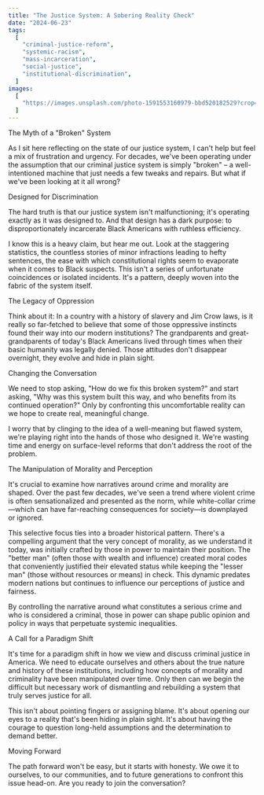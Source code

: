 ```yaml
---
title: "The Justice System: A Sobering Reality Check"
date: "2024-06-23"
tags:
  [
    "criminal-justice-reform",
    "systemic-racism",
    "mass-incarceration",
    "social-justice",
    "institutional-discrimination",
  ]
images:
  [
    "https://images.unsplash.com/photo-1591553160979-bbd520182529?crop=entropy&cs=tinysrgb&fit=max&fm=jpg&ixid=M3wxMTc3M3wwfDF8c2VhcmNofDl8fGJsbXxlbnwwfHx8fDE3MTkxNTg3OTR8MA&ixlib=rb-4.0.3&q=80&w=2000",
  ]
---
```

The Myth of a "Broken" System

As I sit here reflecting on the state of our justice system, I can't help but feel a mix of frustration and urgency. For decades, we've been operating under the assumption that our criminal justice system is simply "broken" – a well-intentioned machine that just needs a few tweaks and repairs. But what if we've been looking at it all wrong?

Designed for Discrimination

The hard truth is that our justice system isn't malfunctioning; it's operating exactly as it was designed to. And that design has a dark purpose: to disproportionately incarcerate Black Americans with ruthless efficiency.

I know this is a heavy claim, but hear me out. Look at the staggering statistics, the countless stories of minor infractions leading to hefty sentences, the ease with which constitutional rights seem to evaporate when it comes to Black suspects. This isn't a series of unfortunate coincidences or isolated incidents. It's a pattern, deeply woven into the fabric of the system itself.

The Legacy of Oppression

Think about it: In a country with a history of slavery and Jim Crow laws, is it really so far-fetched to believe that some of those oppressive instincts found their way into our modern institutions? The grandparents and great-grandparents of today's Black Americans lived through times when their basic humanity was legally denied. Those attitudes don't disappear overnight, they evolve and hide in plain sight.

Changing the Conversation

We need to stop asking, "How do we fix this broken system?" and start asking, "Why was this system built this way, and who benefits from its continued operation?" Only by confronting this uncomfortable reality can we hope to create real, meaningful change.

I worry that by clinging to the idea of a well-meaning but flawed system, we're playing right into the hands of those who designed it. We're wasting time and energy on surface-level reforms that don't address the root of the problem.

The Manipulation of Morality and Perception

It's crucial to examine how narratives around crime and morality are shaped. Over the past few decades, we've seen a trend where violent crime is often sensationalized and presented as the norm, while white-collar crime—which can have far-reaching consequences for society—is downplayed or ignored.

This selective focus ties into a broader historical pattern. There's a compelling argument that the very concept of morality, as we understand it today, was initially crafted by those in power to maintain their position. The "better man" (often those with wealth and influence) created moral codes that conveniently justified their elevated status while keeping the "lesser man" (those without resources or means) in check. This dynamic predates modern nations but continues to influence our perceptions of justice and fairness.

By controlling the narrative around what constitutes a serious crime and who is considered a criminal, those in power can shape public opinion and policy in ways that perpetuate systemic inequalities.

A Call for a Paradigm Shift

It's time for a paradigm shift in how we view and discuss criminal justice in America. We need to educate ourselves and others about the true nature and history of these institutions, including how concepts of morality and criminality have been manipulated over time. Only then can we begin the difficult but necessary work of dismantling and rebuilding a system that truly serves justice for all.

This isn't about pointing fingers or assigning blame. It's about opening our eyes to a reality that's been hiding in plain sight. It's about having the courage to question long-held assumptions and the determination to demand better.

Moving Forward

The path forward won't be easy, but it starts with honesty. We owe it to ourselves, to our communities, and to future generations to confront this issue head-on. Are you ready to join the conversation?